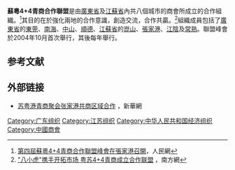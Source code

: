 '''蘇粵4+4青商合作聯盟'''是由[[廣東省|廣東省]]及[[江蘇省|江蘇省]]內共八個城市的商會所成立的合作組織。<ref>[http://unn.people.com.cn/BIG5/22220/39486/6635368.html 第四屆蘇粵4+4青商合作聯盟峰會在張家港召開]{{Dead link|date=2018年6月 |bot=InternetArchiveBot |fix-attempted=no }}，人民網</ref>其目的在於強化兩地的合作意識，創造交流，合作共贏。<ref>[http://www.southcn.com/news/dishi/foshan/jingji/200410220032.htm  "八小虎"携手开拓市场 粤苏4+4青商成立合作联盟] {{Wayback|url=http://www.southcn.com/news/dishi/foshan/jingji/200410220032.htm |date=20160304222010 }}，南方網</ref>組織成員包括了[[廣東省|廣東省]]的[[東莞|東莞]]、[[南海|南海]]、[[中山市|中山]]、[[順德|順德]]、[[江蘇省|江蘇省]]的[[崑山|崑山]]、[[張家港|張家港]]、[[江陰|江陰]]及[[常熟|常熟]]。聯盟峰會於2004年10月首次舉行，其後每年舉行。

==参考文献==
<div class="references-small">
<references />
</div>

==外部链接==
* [http://zjg.js.xinhuanet.com/2007-12/07/content_11881178.htm 苏粤港青商聚会张家港共商区域合作] {{Wayback|url=http://zjg.js.xinhuanet.com/2007-12/07/content_11881178.htm |date=20160304102650 }}，新華網

[[Category:广东组织|Category:广东组织]]
[[Category:江苏组织|Category:江苏组织]]
[[Category:中华人民共和国经济组织|Category:中华人民共和国经济组织]]
[[Category:中國商會|Category:中國商會]]